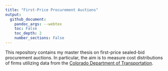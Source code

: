 ```yaml
---
title: "First-Price Procurement Auctions"
output: 
  github_document:
    pandoc_args: --webtex
    toc: False
    toc_depth: 2
    number_sections: False
---
```


This repository contains my master thesis on first-price sealed-bid procurement 
auctions. In particular, the aim is to measure cost
distributions of firms utilizing data from the [Colorado Department of Transportation](https://codot.gov/business/bidding/bid-tab-archives).

